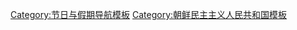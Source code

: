 {{Navbox
|name = 朝鮮民主主義人民共和國公共假日
|title = {{flagicon|DPK}} [[朝鮮民主主義人民共和國節日|朝鮮民主主義人民共和國公共假日]]
|tracking = <includeonly>no</includeonly>
|listclass = hlist
|list1 =
*[[元旦|陽曆正月]]
*[[金正恩誕生日]]
*[[朝鮮新年|新年]]
*[[大滿月|正月大滿月]]
*[[光明星節]]
*[[太陽節 (朝鮮)|太陽節]]
*[[朝鮮人民軍創建日]]
*[[国际劳动节|國際勞動者節]]
*[[端午節|端午]]
*[[祖国解放战争胜利纪念日|祖國解放戰爭勝利節]]
*[[光复节 (朝鲜半岛)|祖國光復節]]
*[[先軍節]]
*[[朝鮮秋夕|秋夕]]
*[[共和国创建日|朝鮮民主主義人民共和國創建日]]
*[[朝鮮勞動黨創建日]]
*[[社會主義憲法節]]
}}

</div>
<noinclude>
[[Category:朝鮮民主主義人民共和國節日| ]]
[[Category:节日与假期导航模板]]
[[Category:朝鲜民主主义人民共和国模板]]
</noinclude>